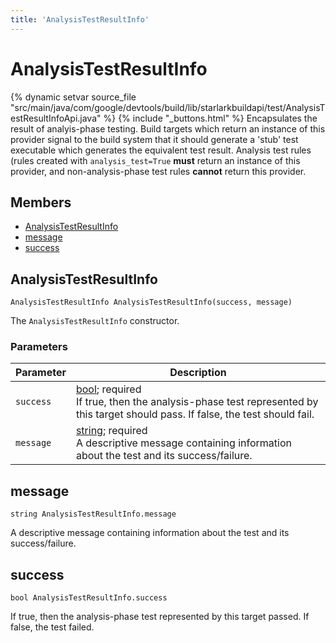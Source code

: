 ```yaml
---
title: 'AnalysisTestResultInfo'
---
```


# AnalysisTestResultInfo

{% dynamic setvar source_file "src/main/java/com/google/devtools/build/lib/starlarkbuildapi/test/AnalysisTestResultInfoApi.java" %}
{% include "\_buttons.html" %}
Encapsulates the result of analyis-phase testing. Build targets which return an instance of this provider signal to the build system that it should generate a 'stub' test executable which generates the equivalent test result. Analysis test rules (rules created with `analysis_test=True` **must** return an instance of this provider, and non-analysis-phase test rules **cannot** return this provider.

## Members

- [AnalysisTestResultInfo](#AnalysisTestResultInfo)
- [message](#message)
- [success](#success)

## AnalysisTestResultInfo

``` rule-signature
AnalysisTestResultInfo AnalysisTestResultInfo(success, message)
```

The `AnalysisTestResultInfo` constructor.

### Parameters

<table class="table table-bordered table-condensed table-params">
<thead>
<tr>
<th>Parameter</th>
<th>Description</th>
</tr>
</thead>
<tbody>
<tr>
<td id="AnalysisTestResultInfo.success"><code>success</code></td>
<td><a href="../core/bool.html" class="anchor">bool</a>;
required<br />
If true, then the analysis-phase test represented by this target should pass. If false, the test should fail.</td>
</tr>
<tr>
<td id="AnalysisTestResultInfo.message"><code>message</code></td>
<td><a href="../core/string.html" class="anchor">string</a>;
required<br />
A descriptive message containing information about the test and its success/failure.</td>
</tr>
</tbody>
</table>

## message

``` rule-signature
string AnalysisTestResultInfo.message
```

A descriptive message containing information about the test and its success/failure.

## success

``` rule-signature
bool AnalysisTestResultInfo.success
```

If true, then the analysis-phase test represented by this target passed. If false, the test failed.
